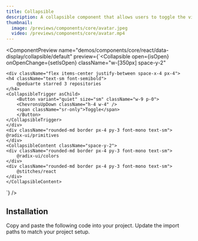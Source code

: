 ```yaml
---
title: Collapsible
description: A collapsible component that allows users to toggle the visibility of content.
thumbnail:
  image: /previews/components/core/avatar.jpeg
  video: /previews/components/core/avatar.mp4
---
```


<ComponentPreview
  name="demos/components/core/react/data-display/collapsible/default"
  preview={`<Collapsible
    open={isOpen}
    onOpenChange={setIsOpen}
    className="w-[350px] space-y-2"
>
    <div className="flex items-center justify-between space-x-4 px-4">
    <h4 className="text-sm font-semibold">
        @peduarte starred 3 repositories
    </h4>
    <CollapsibleTrigger asChild>
        <Button variant="quiet" size="sm" className="w-9 p-0">
        <ChevronsUpDown className="h-4 w-4" />
        <span className="sr-only">Toggle</span>
        </Button>
    </CollapsibleTrigger>
    </div>
    <div className="rounded-md border px-4 py-3 font-mono text-sm">
    @radix-ui/primitives
    </div>
    <CollapsibleContent className="space-y-2">
    <div className="rounded-md border px-4 py-3 font-mono text-sm">
        @radix-ui/colors
    </div>
    <div className="rounded-md border px-4 py-3 font-mono text-sm">
        @stitches/react
    </div>
    </CollapsibleContent>
</Collapsible>`}
/>

## Installation

<Steps>
  <Step>Copy and paste the following code into your project.</Step>
  <ComponentSource name={["components/core/default/react/data-display/collapsible"]} extension={["tsx"]} />
  <Step>Update the import paths to match your project setup.</Step>
</Steps>